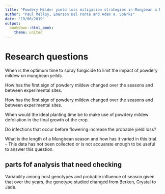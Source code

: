 ```yaml
---
title: "Powdery Milder yield loss mitigation strategies in Mungbean a Meta-analysis"
author: "Paul Melloy, Emerson Del Ponte and Adam H. Sparks"
date: "19/06/2019"
output:
  bookdown::html_book:
    theme: united
---
```



# Research questions

When is the optimum time to spray fungicide to limit the impact of powdery mildew on mungbean yeilds.  

How has the first sign of powdery mildew changed over the seasons and between experimental sites.  


How has the first sign of powdery mildew changed over the seasons and between experimental sites.  

When would the ideal planting time be to make use of powdery mildew defoliation in the final growth of the crop.  

Do infections that occur before flowering increase the probable yield loss?

What is the length of a Mungbean season and how has it varied in this trial.  
   - This data has not been collected or is not accuarate enough to be useful to answer this question.  


## parts fof analysis that need checking

Variability among host genotypes and probable influence of season given that over the years, the genotype studied changed from Berken, Crystal to Jade.  

